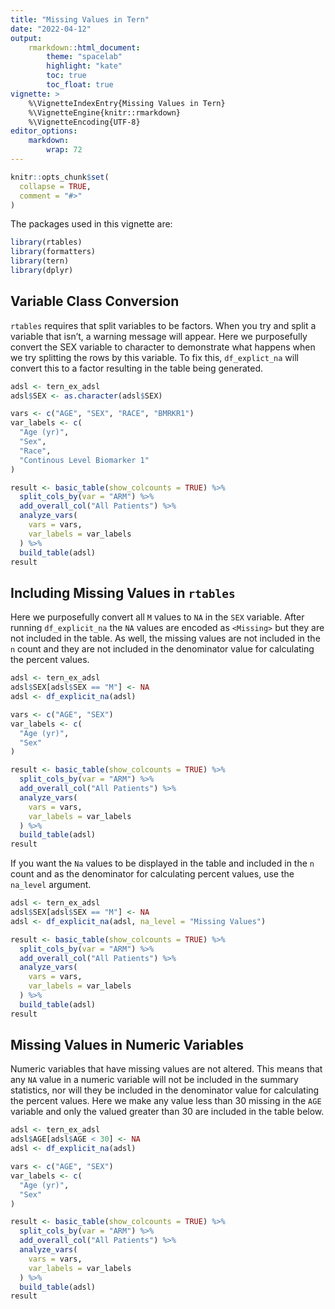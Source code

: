 ```yaml
---
title: "Missing Values in Tern"
date: "2022-04-12"
output:
    rmarkdown::html_document:
        theme: "spacelab"
        highlight: "kate"
        toc: true
        toc_float: true
vignette: >
    %\VignetteIndexEntry{Missing Values in Tern}
    %\VignetteEngine{knitr::rmarkdown}
    %\VignetteEncoding{UTF-8}
editor_options:
    markdown: 
        wrap: 72
---
```


```r
knitr::opts_chunk$set(
  collapse = TRUE,
  comment = "#>"
)
```

The packages used in this vignette are:

```r
library(rtables)
library(formatters)
library(tern)
library(dplyr)
```

## Variable Class Conversion

`rtables` requires that split variables to be factors. When you try and split a variable that 
isn't, a warning message will appear. Here we purposefully convert the SEX variable to character 
to demonstrate what happens when we try splitting the rows by this variable. To fix this,
`df_explict_na` will convert this to a factor resulting in the table being generated.

```r
adsl <- tern_ex_adsl
adsl$SEX <- as.character(adsl$SEX)

vars <- c("AGE", "SEX", "RACE", "BMRKR1")
var_labels <- c(
  "Age (yr)",
  "Sex",
  "Race",
  "Continous Level Biomarker 1"
)

result <- basic_table(show_colcounts = TRUE) %>%
  split_cols_by(var = "ARM") %>%
  add_overall_col("All Patients") %>%
  analyze_vars(
    vars = vars,
    var_labels = var_labels
  ) %>%
  build_table(adsl)
result
```

## Including Missing Values in `rtables`

Here we purposefully convert all `M` values to `NA` in the `SEX` variable.
After running `df_explicit_na` the `NA` values are encoded as `<Missing>` but they are not
included in the table. As well, the missing values are not included in the `n` count and they 
are not included in the denominator value for calculating the percent values.

```r
adsl <- tern_ex_adsl
adsl$SEX[adsl$SEX == "M"] <- NA
adsl <- df_explicit_na(adsl)

vars <- c("AGE", "SEX")
var_labels <- c(
  "Age (yr)",
  "Sex"
)

result <- basic_table(show_colcounts = TRUE) %>%
  split_cols_by(var = "ARM") %>%
  add_overall_col("All Patients") %>%
  analyze_vars(
    vars = vars,
    var_labels = var_labels
  ) %>%
  build_table(adsl)
result
```

If you want the `Na` values to be displayed in the table and included in the `n` count
and as the denominator for calculating percent values, use the `na_level` argument.

```r
adsl <- tern_ex_adsl
adsl$SEX[adsl$SEX == "M"] <- NA
adsl <- df_explicit_na(adsl, na_level = "Missing Values")

result <- basic_table(show_colcounts = TRUE) %>%
  split_cols_by(var = "ARM") %>%
  add_overall_col("All Patients") %>%
  analyze_vars(
    vars = vars,
    var_labels = var_labels
  ) %>%
  build_table(adsl)
result
```

## Missing Values in Numeric Variables

Numeric variables that have missing values are not altered. This means that any `NA` value in
a numeric variable will not be included in the summary statistics, nor will they be included
in the denominator value for calculating the percent values. Here we make any value less than 30
missing in the `AGE` variable and only the valued greater than 30 are included in the table below.

```r
adsl <- tern_ex_adsl
adsl$AGE[adsl$AGE < 30] <- NA
adsl <- df_explicit_na(adsl)

vars <- c("AGE", "SEX")
var_labels <- c(
  "Age (yr)",
  "Sex"
)

result <- basic_table(show_colcounts = TRUE) %>%
  split_cols_by(var = "ARM") %>%
  add_overall_col("All Patients") %>%
  analyze_vars(
    vars = vars,
    var_labels = var_labels
  ) %>%
  build_table(adsl)
result
```
